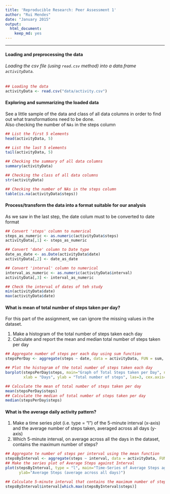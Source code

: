 ```yaml
---
title: 'Reproducible Research: Peer Assessment 1'
author: "Rui Mendes"
date: "January 2015"
output:
  html_document:
    keep_md: yes
---
```


---

#### Loading and preprocessing the data

###### Loading the csv file (using `read.csv` method) into a data.frame `activityData`.  

```r
## Loading the data
activityData <- read.csv("data/activity.csv")

```

#### Exploring and summarizing the loaded data
See a little sample of the data and class of all data columns in order to find out what transformations need to be done.  
Also checking the number of `NAs` in the steps column
```r
## List the first 5 elements
head(activityData, 5)

## List the last 5 elements
tail(activityData, 5)

## Checking the summary of all data columns
summary(activityData)

## Checking the class of all data columns
str(activityData)

## Checking the number of NAs in the steps column
table(is.na(activityData$steps))
```


#### Process/transform the data into a format suitable for our analysis
As we saw in the last step, the date colum must to be converted to date format
```r
## Convert 'steps' column to numerical
steps_as_numeric <- as.numeric(activityData$steps)
activityData[,1] <- steps_as_numeric

## Convert 'date' column to Date type
date_as_date <- as.Date(activityData$date)
activityData[,2] <- date_as_date

## Convert 'interval' column to numerical
interval_as_numeric <- as.numeric(activityData$interval)
activityData[,3] <- interval_as_numeric

## Check the interval of dates of teh study
min(activityData$date)
max(activityData$date)
```

#### What is mean of total number of steps taken per day?
For this part of the assignment, we can ignore the missing values in the dataset.
 
 1. Make a histogram of the total number of steps taken each day
 2. Calculate and report the mean and median total number of steps taken per day
 
```r
## Aggregate number of steps per each day using sum function
stepsPerDay <- aggregate(steps ~ date, data = activityData, FUN = sum, na.action=na.omit)

## Plot the histogram of the total number of steps taken each day
barplot(stepsPerDay$steps, main="Graph of Total Steps taken per Day", names.arg = stepsPerDay$date, 
        xlab = "Days", ylab = "Total number of steps", las=3, cex.axis=0.5, cex.names=0.5)

## Calculate the mean of total number of steps taken per day
mean(stepsPerDay$steps)
## Calculate the median of total number of steps taken per day
median(stepsPerDay$steps)
```

#### What is the average daily activity pattern?
 1. Make a time series plot (i.e. type = "l") of the 5-minute interval (x-axis) and the average number of steps taken, averaged across all days (y-axis)
 2. Which 5-minute interval, on average across all the days in the dataset, contains the maximum number of steps?

```r
## Aggregate te number of steps per interval using the mean function
stepsByInterval <- aggregate(steps ~ interval, data = activityData, FUN = mean, na.action=na.omit)
## Make the series plot of Average Steps against Interval
plot(stepsByInterval, type = "l", main="Time-Series of Average Steps against Interval", xlab="5-minute Interval",
      ylab="Average Steps (average across all days)")

## Calculate 5-minute interval that contains the maximum number of steps
stepsByInterval$interval[which.max(stepsByInterval$steps)]
```




